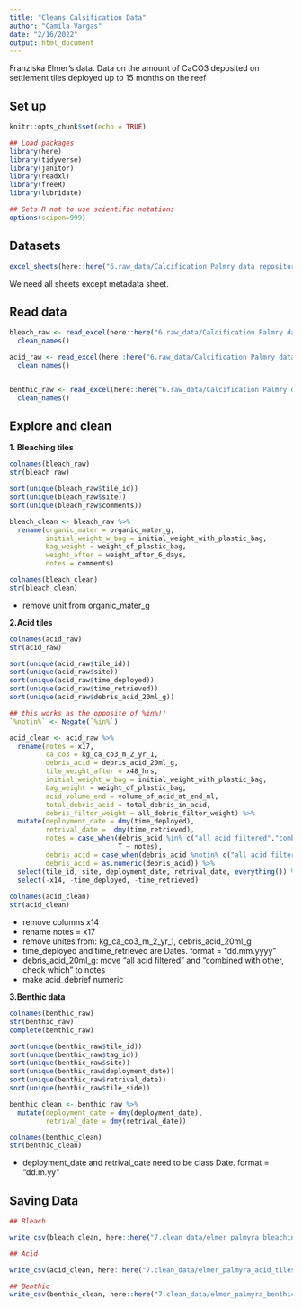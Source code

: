 ```yaml
---
title: "Cleans Calsification Data"
author: "Camila Vargas"
date: "2/16/2022"
output: html_document
---
```

Franziska Elmer's data.
Data on the amount of CaCO3 deposited on settlement tiles deployed up to 15 months on the reef

## Set up

```r
knitr::opts_chunk$set(echo = TRUE)

## Load packages
library(here)
library(tidyverse)
library(janitor)
library(readxl)
library(freeR)
library(lubridate)

## Sets R not to use scientific notations
options(scipen=999) 

```

## Datasets
```r

excel_sheets(here::here("6.raw_data/Calcification Palmry data repository.xlsx"))

```


We need all sheets except metadata sheet.

## Read data

```r
bleach_raw <- read_excel(here::here("6.raw_data/Calcification Palmry data repository.xlsx"), sheet = " bleaching tiles") %>% 
  clean_names()

acid_raw <- read_excel(here::here("6.raw_data/Calcification Palmry data repository.xlsx"), sheet = "acid tiles") %>% 
  clean_names()


benthic_raw <- read_excel(here::here("6.raw_data/Calcification Palmry data repository.xlsx"), sheet = "benthic data") %>% 
  clean_names()

```


## Explore and clean

**1. Bleaching tiles**

```r
colnames(bleach_raw)
str(bleach_raw)

sort(unique(bleach_raw$tile_id))
sort(unique(bleach_raw$site))
sort(unique(bleach_raw$comments))

bleach_clean <- bleach_raw %>% 
  rename(organic_mater = organic_mater_g,
         initial_weight_w_bag = initial_weight_with_plastic_bag,
         bag_weight = weight_of_plastic_bag,
         weight_after = weight_after_6_days,
         notes = comments)

colnames(bleach_clean)
str(bleach_clean)

```

- remove unit from organic_mater_g

**2.Acid tiles**
```r
colnames(acid_raw)
str(acid_raw)

sort(unique(acid_raw$tile_id))
sort(unique(acid_raw$site))
sort(unique(acid_raw$time_deployed))
sort(unique(acid_raw$time_retrieved))
sort(unique(acid_raw$debris_acid_20ml_g))

## this works as the opposite of %in%!!
`%notin%` <- Negate(`%in%`)

acid_clean <- acid_raw %>% 
  rename(notes = x17,
         ca_co3 = kg_ca_co3_m_2_yr_1,
         debris_acid = debris_acid_20ml_g,
         tile_weight_after = x48_hrs,
         initial_weight_w_bag = initial_weight_with_plastic_bag,
         bag_weight = weight_of_plastic_bag,
         acid_volume_end = volume_of_acid_at_end_ml,
         total_debris_acid = total_debris_in_acid,
         debris_filter_weight = all_debris_filter_weight) %>% 
  mutate(deployment_date = dmy(time_deployed),
         retrival_date =  dmy(time_retrieved),
         notes = case_when(debris_acid %in% c("all acid filtered","combined with other, check which") ~ debris_acid,
                           T ~ notes),
         debris_acid = case_when(debris_acid %notin% c("all acid filtered","combined with other, check which") ~ debris_acid),
         debris_acid = as.numeric(debris_acid)) %>% 
  select(tile_id, site, deployment_date, retrival_date, everything()) %>% 
  select(-x14, -time_deployed, -time_retrieved)
  
colnames(acid_clean)
str(acid_clean)

```

- remove columns x14
- rename notes = x17
- remove unites from: kg_ca_co3_m_2_yr_1, debris_acid_20ml_g
- time_deployed and time_retrieved are Dates. format = "dd.mm.yyyy"
- debris_acid_20ml_g: move "all acid filtered" and "combined with other, check which" to notes
- make acid_debrief numeric


**3.Benthic data**
```r
colnames(benthic_raw)
str(benthic_raw)
complete(benthic_raw)

sort(unique(benthic_raw$tile_id))
sort(unique(benthic_raw$tag_id))
sort(unique(benthic_raw$site))
sort(unique(benthic_raw$deployment_date))
sort(unique(benthic_raw$retrival_date))
sort(unique(benthic_raw$tile_side))

benthic_clean <- benthic_raw %>% 
  mutate(deployment_date = dmy(deployment_date),
         retrival_date = dmy(retrival_date))

colnames(benthic_clean)
str(benthic_clean)

```

- deployment_date and retrival_date need to be class Date. format = "dd.m.yy"


## Saving Data

```r
## Bleach

write_csv(bleach_clean, here::here("7.clean_data/elmer_palmyra_bleaching_tiles_calcification_data_2013.csv"))

## Acid

write_csv(acid_clean, here::here("7.clean_data/elmer_palmyra_acid_tiles_calcification_data_2013_2014.csv"))

## Benthic
write_csv(benthic_clean, here::here("7.clean_data/elmer_palmyra_benthic_coverage_calcification_data_2013_2014.csv"))
```


